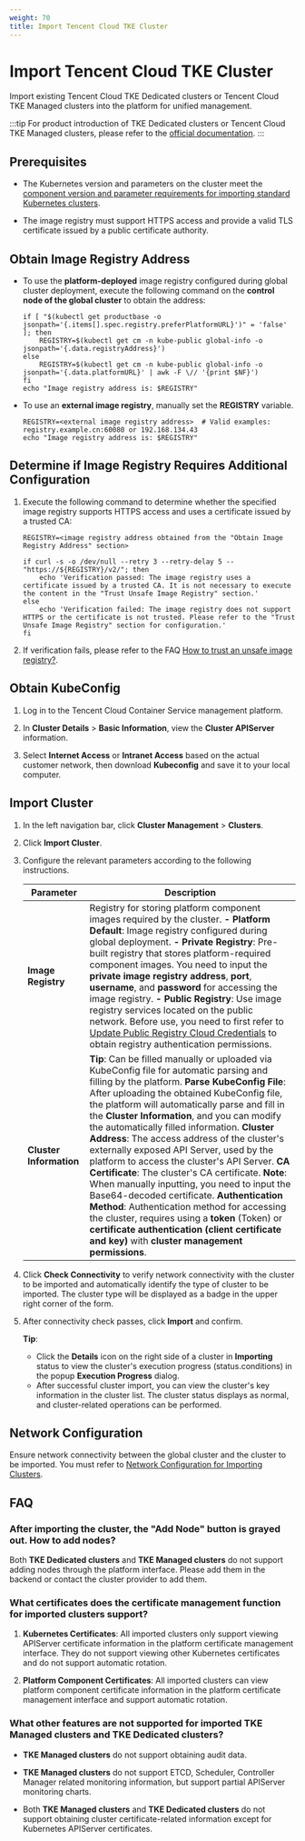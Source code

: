 ```yaml
---
weight: 70
title: Import Tencent Cloud TKE Cluster
---
```


# Import Tencent Cloud TKE Cluster

Import existing Tencent Cloud TKE Dedicated clusters or Tencent Cloud TKE Managed clusters into the platform for unified management.

:::tip
For product introduction of TKE Dedicated clusters or Tencent Cloud TKE Managed clusters, please refer to the [official documentation](https://cloud.tencent.com/document/product/457/32187).
:::

## Prerequisites

* The Kubernetes version and parameters on the cluster meet the [component version and parameter requirements for importing standard Kubernetes clusters](/configure/clusters/overview.mdx#version-cloud).

* The image registry must support HTTPS access and provide a valid TLS certificate issued by a public certificate authority.

## Obtain Image Registry Address

* To use the **platform-deployed** image registry configured during global cluster deployment, execute the following command on the **control node of the global cluster** to obtain the address:
    ```shell
    if [ "$(kubectl get productbase -o jsonpath='{.items[].spec.registry.preferPlatformURL}')" = 'false' ]; then
        REGISTRY=$(kubectl get cm -n kube-public global-info -o jsonpath='{.data.registryAddress}')
    else
        REGISTRY=$(kubectl get cm -n kube-public global-info -o jsonpath='{.data.platformURL}' | awk -F \// '{print $NF}')
    fi
    echo "Image registry address is: $REGISTRY"
    ```

* To use an **external image registry**, manually set the **REGISTRY** variable.
    ```shell
    REGISTRY=<external image registry address>  # Valid examples: registry.example.cn:60080 or 192.168.134.43
    echo "Image registry address is: $REGISTRY"
    ```

## Determine if Image Registry Requires Additional Configuration

1. Execute the following command to determine whether the specified image registry supports HTTPS access and uses a certificate issued by a trusted CA:

    ```shell
    REGISTRY=<image registry address obtained from the "Obtain Image Registry Address" section>

    if curl -s -o /dev/null --retry 3 --retry-delay 5 -- "https://${REGISTRY}/v2/"; then
        echo 'Verification passed: The image registry uses a certificate issued by a trusted CA. It is not necessary to execute the content in the "Trust Unsafe Image Registry" section.'
    else
        echo 'Verification failed: The image registry does not support HTTPS or the certificate is not trusted. Please refer to the "Trust Unsafe Image Registry" section for configuration.'
    fi
    ```

2. If verification fails, please refer to the FAQ [How to trust an unsafe image registry?](/configure/clusters/how-to/image-repo-trust.mdx).

## Obtain KubeConfig

1. Log in to the Tencent Cloud Container Service management platform.

2. In **Cluster Details** > **Basic Information**, view the **Cluster APIServer** information.

3. Select **Internet Access** or **Intranet Access** based on the actual customer network, then download **Kubeconfig** and save it to your local computer.

## Import Cluster

1. In the left navigation bar, click **Cluster Management** > **Clusters**.

2. Click **Import Cluster**.

3. Configure the relevant parameters according to the following instructions.

    |   Parameter |    Description    |
    | ------ | -------- |
    |  **Image Registry**  | Registry for storing platform component images required by the cluster. **- Platform Default**: Image registry configured during global deployment. **- Private Registry**: Pre-built registry that stores platform-required component images. You need to input the **private image registry address**, **port**, **username**, and **password** for accessing the image registry. **- Public Registry**: Use image registry services located on the public network. Before use, you need to first refer to [Update Public Registry Cloud Credentials](/configure/clusters/how-to/update_public_repository_credentials.mdx) to obtain registry authentication permissions. |
    |  **Cluster Information**  | **Tip**: Can be filled manually or uploaded via KubeConfig file for automatic parsing and filling by the platform. **Parse KubeConfig File**: After uploading the obtained KubeConfig file, the platform will automatically parse and fill in the **Cluster Information**, and you can modify the automatically filled information. **Cluster Address**: The access address of the cluster's externally exposed API Server, used by the platform to access the cluster's API Server. **CA Certificate**: The cluster's CA certificate. **Note**: When manually inputting, you need to input the Base64-decoded certificate. **Authentication Method**: Authentication method for accessing the cluster, requires using a **token** (Token) or **certificate authentication (client certificate and key)** with **cluster management permissions**. |

4. Click **Check Connectivity** to verify network connectivity with the cluster to be imported and automatically identify the type of cluster to be imported. The cluster type will be displayed as a badge in the upper right corner of the form.

5. After connectivity check passes, click **Import** and confirm.

    **Tip**:

    * Click the **Details** icon on the right side of a cluster in **Importing** status to view the cluster's execution progress (status.conditions) in the popup **Execution Progress** dialog.
    * After successful cluster import, you can view the cluster's key information in the cluster list. The cluster status displays as normal, and cluster-related operations can be performed.

## Network Configuration

Ensure network connectivity between the global cluster and the cluster to be imported. You must refer to [Network Configuration for Importing Clusters](/configure/clusters/how-to/annotate-platform-url.mdx).

## FAQ

### After importing the cluster, the "Add Node" button is grayed out. How to add nodes?

Both **TKE Dedicated clusters** and **TKE Managed clusters** do not support adding nodes through the platform interface. Please add them in the backend or contact the cluster provider to add them.

### What certificates does the certificate management function for imported clusters support?

1. **Kubernetes Certificates**: All imported clusters only support viewing APIServer certificate information in the platform certificate management interface. They do not support viewing other Kubernetes certificates and do not support automatic rotation.

2. **Platform Component Certificates**: All imported clusters can view platform component certificate information in the platform certificate management interface and support automatic rotation.

### What other features are not supported for imported **TKE Managed clusters** and **TKE Dedicated clusters**?

* **TKE Managed clusters** do not support obtaining audit data.

* **TKE Managed clusters** do not support ETCD, Scheduler, Controller Manager related monitoring information, but support partial APIServer monitoring charts.

* Both **TKE Managed clusters** and **TKE Dedicated clusters** do not support obtaining cluster certificate-related information except for Kubernetes APIServer certificates.
